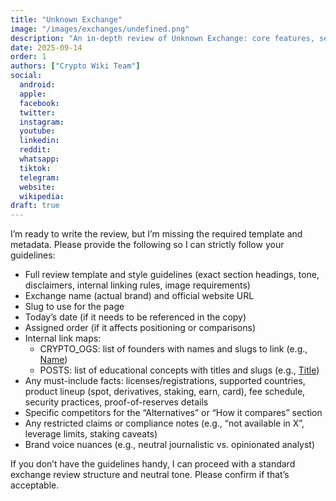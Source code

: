 ```yaml
---
title: "Unknown Exchange"
image: "/images/exchanges/undefined.png"
description: "An in-depth review of Unknown Exchange: core features, security, fees, regulations, and how it compares to other crypto exchanges."
date: 2025-09-14
order: 1
authors: ["Crypto Wiki Team"]
social:
  android: 
  apple: 
  facebook: 
  twitter: 
  instagram: 
  youtube: 
  linkedin: 
  reddit: 
  whatsapp: 
  tiktok: 
  telegram: 
  website: 
  wikipedia: 
draft: true
---
```

I’m ready to write the review, but I’m missing the required template and metadata. Please provide the following so I can strictly follow your guidelines:

- Full review template and style guidelines (exact section headings, tone, disclaimers, internal linking rules, image requirements)
- Exchange name (actual brand) and official website URL
- Slug to use for the page
- Today’s date (if it needs to be referenced in the copy)
- Assigned order (if it affects positioning or comparisons)
- Internal link maps:
  - CRYPTO_OGS: list of founders with names and slugs to link (e.g., [Name](/crypto-ogs/{slug}))
  - POSTS: list of educational concepts with titles and slugs (e.g., [Title](/posts/{slug}))
- Any must-include facts: licenses/registrations, supported countries, product lineup (spot, derivatives, staking, earn, card), fee schedule, security practices, proof-of-reserves details
- Specific competitors for the “Alternatives” or “How it compares” section
- Any restricted claims or compliance notes (e.g., “not available in X”, leverage limits, staking caveats)
- Brand voice nuances (e.g., neutral journalistic vs. opinionated analyst)

If you don’t have the guidelines handy, I can proceed with a standard exchange review structure and neutral tone. Please confirm if that’s acceptable.
